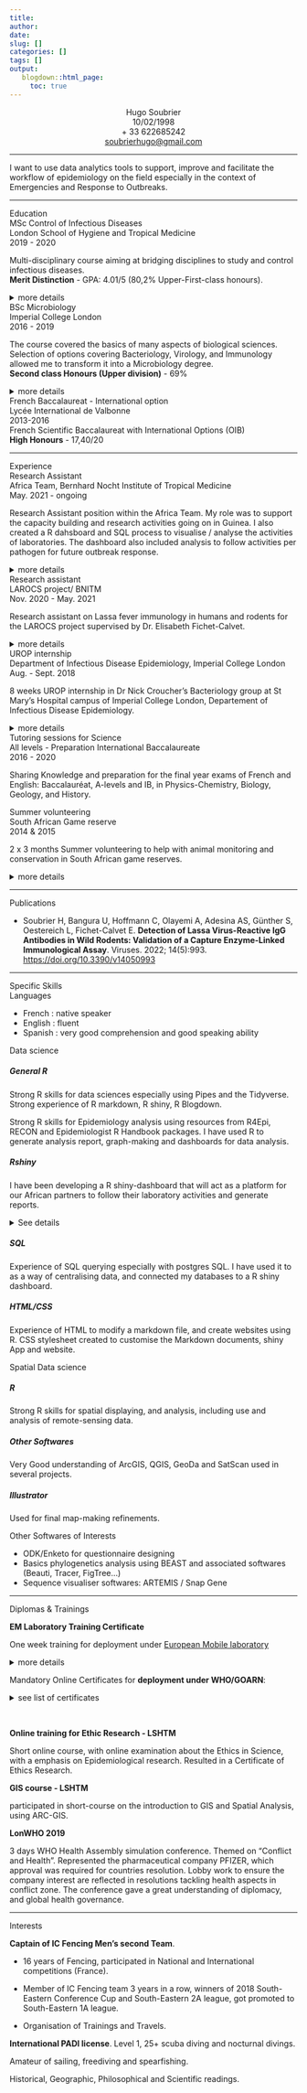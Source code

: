 ```yaml
---
title: 
author: 
date: 
slug: []
categories: []
tags: []
output:
   blogdown::html_page:
     toc: true
---
```


<html>  
    <link rel="stylesheet" href="/css/custom_cv.css" />
</html>

<center>
<span class="title">Hugo Soubrier</span><br>
10/02/1998<br>
+ 33 622685242<br>
<a>[soubrierhugo@gmail.com](mailto:soubrierhugo@gmail.com)</a>
</center>

------

<span class="intro">I want to use data analytics tools to support, improve and facilitate the workflow of epidemiology on the field especially in the context of Emergencies and Response to Outbreaks.</span>

------

<!-- This is the Education Section -->

<div class = "grid">
  <div class="section">Education</div>
  
  <div class="item">MSc Control of Infectious Diseases</div>
  <div class="org">London School of Hygiene and Tropical Medicine</div>
  <div class="date">2019 - 2020</div>
  <div class="description">
  
Multi-disciplinary course aiming at bridging disciplines to study and control infectious diseases.\
**Merit Distinction** - GPA: 4.01/5 (80,2% Upper-First-class honours).
 
 <details>
 <summary> more details </summary> 
 
 **Term 1:** 

- *Introduction to Disease agents and their control* 
- *Extended Epidemiology*, *Basics Statistics for Public Health* 
- *Health Policy Process and Power*.

**Term 2:**

- *Designing Disease Control Programmes in Developing Countries* - group project to design
an evidence-based WASH control programme to “ Reduce incidence diarrhoea in children under
5 in Fort-Dauphin, Madagascar"

- *Statistical Methods in Epidemiology* - Data analysis: "Does experiencing stigma increase the
risk of depression among adolescents living with HIV?” - achieved 4/5

- *Spatial Epidemiology in Public Health* - Spatial data analysis: “Descriptive spatial analysis of
soil-transmitted helminth infections in Liberian schoolchildren” - achieved 5/5

- *Epidemiology and Control of Communicable Diseases* - Disease Outbreak Investigation
group project over 2.5 days. - achieved 5/5

**Term 3:**

- *Advanced Statistical Methods in Epidemiology* - data analysis of Low respiratory Tract
Infection in Uganda Birth cohort. - achieved 4/5

**Master Project**: *Spatial distribution and environmental factors associated with Anopheles mosquitoes on the Bijagós Archipelago, Guinea-Bissau* - achieved 4/5

Objectives:

- to provide clear mapping of the main mosquito species sampled on 5 islands of Bijagos Archipelago during the dry period (November/December) 2017.

- to collect, process and map remotely-sensed environmental and climatologic data of interest for the studied islands during the study period.

- to process and handle epidemiological data collected in 2017.

- to model the association between mosquito density, epidemiological and environmental variables at each sampling sites.

- All analyses, maps and data science were performed on R.

 </details>
 
 </div>
 </div>
 
<div class = "grid">
  <div class="item">BSc Microbiology</div>
  <div class="org">Imperial College London</div>
  <div class="date">2016 - 2019</div>
  <div class="description">
  
The course covered the basics of many aspects of biological sciences. Selection of options covering Bacteriology, Virology, and Immunology allowed me to transform it into a Microbiology degree.\
**Second class Honours (Upper division)** - 69%
 
 <details>
 <summary>
 more details
 </summary>
 
 **3rd Year** - overall 69%

- *Medical Microbiology* - 75%
- *Advanced Topics in Infection and Immunity* - 68%
- *Advanced Immunology* - 73%

**Final Year Project**: *Investigation of the role of the mucosal antimicrobial response in mosquito infection with malaria parasites*. Carried out under Dr. Dina Vlachou supervision at the Vector ImmunoGenomics & Infection Laboratory (VIGILAB) at Imperial College London. achieved 63%

- dsRNA synthesis for targeted gene silencing
- handling and breeding of *Anopheles gambiae* mosquitoes
- Micro-Injection of dsRNA into living mosquitoes
- Mosquito dissection, midguts staining and observations under fluorescent microscope
- Statistical analysis, and graph generation using Prism and R 

Assessment based on designing Poster for presentation of research, Research Report ( 6,000
words) and Research Viva (15 min).


**2nd Year** - overall 69%

- *Applied molecular Biology with Bioinformatics* - 67%
- *Genetics with Statistics* - 70%
- *Virology* - 75%
- *Bacterial Physiology* - 60%
- *Immunology* - 75%

**Tutored Dissertation**: consisting of a fully referenced literature review on the topic of *Zebrafish’s gut microbiota, an emerging and advantageous model in studying gut-brain axis?* - Achieved 76%

Horizons co-curricula optional module on *History of Revolutions*.

**1st Year** 

- Biochemistry and Microbiology - 67%
- Organisms Biology - 75%
- Cell Biology and Genetics - 69%
- Evolution and Ecology - 62%

 </details>
 
 </div>
 </div>

<div class = "grid">
  <div class="item">French Baccalaureat - International option</div>
  <div class="org">Lycée International de Valbonne</div>
  <div class="date">2013-2016</div>
  <div class="description">
  
French Scientific Baccalaureat with International Options (OIB)\
**High Honours** - 17,40/20
 </div>
 </div>
 
 <hr>
 
 
<!-- This is the Experience Section -->

<div class = "grid">
  <div class="section">Experience</div>
  
  <div class="item">Research Assistant</div>
  <div class="org">Africa Team, Bernhard Nocht Institute of Tropical Medicine</div>
  <div class="date">May. 2021 - ongoing</div>
  <div class="description">
  
 Research Assistant position within the Africa Team. My role was to support the capacity building and research activities going on in Guinea. I also created a R dahsboard and SQL process to visualise / analyse the activities of laboratories. The dashboard also included analysis to follow activities per pathogen for future outbreak response. 
 
 <details>
 
 <summary> more details</summary>
 
 Involved in 5 deployment under GOARN/ WHO to support **diagnostic capacity building for EBOV outbreak response in Guinea**. 
 
The project partnered with the *Laboratoire des Fièvre Hémmoragiques Virales de Guinée (LFHVG)*, the reference laboratory based in Conakry, the  *Laboratoire des Fièvre Hémmoragiques Virales de Gueckedou (LFHV-GKD)* and the *Hopital Régional de N'Zérékoré* in the Forest regions of guinea. 
 
The main aim was to train local staff, re-organise & re-structure the laboratories as well as deliver consumables and equipment, with the objective of strengthening the diagnostic activities of Guinea regarding hemorrhagic fevers viruses: EBOV, MARV, LASV, DENV, YFV, CCHFV ...

I also conducted some scientific research on surveillance of several pathogens in forest guinea using serology. The work is still ongoing with a publication in scope. 

I was involved in the following tasks:
 
- Theoretical and practical training of local staff on diagnostics (sample reception, manipulation & inactivation, RNA extraction, Master Mix preparation and qRT-PCR runs on RotorGenes, Analysis of runs and data entry). Enhanced training on Bio-safety and manipulation under the Glovebox. 
 
- Creation of a full database system for the storage, samples, results and equipment management of the laboratories. The new databases were created according to local staff needs, and was made compatible with a later process of epidemiological/data analysis. Training of the local staff on Excel handling, and data entry. 

- Creation of a complete Dashboard on R shiny to allow visualisation / analysis of all the Laboratory activities. As well as "per pathogen" analysis for future outbreak response. 

- Support various logistic activities related to the project: Shipments, consumables ordering, storage organisation... 

- Writing and Management of several pacckages of documentation to organise the workflow of the laboratory. These included Standard Operating Procedures (SOP), Short Working Instructions (SWI), logs and forms. All writtent both in French and English for local staff. 

- Multiple Theoretical training to local staff on: Basics of Epidemiology, Diagnostic laboratory workflow, biosafety, serology, Virology of viruses of forest Guinea, Databases. 

- Multiple Infrastructure and Construction work to improve the workflow and safety in the laboratories. Construction of a one-way system to limit contamination and increase safety at the reception/ inactivation steps. 

- Multiple Electrical work to cope with electrical instability and decrease the laboratories dependence on public electricity. Work on generators and whole-laboratory electrical plans.

- General work regarding Public relationship in Africa
 
 </details>
 
 </div>
 </div>
 
<div class = "grid">
 <div class="item">Research assistant</div>
 <div class="org">LAROCS project/ BNITM</div>
 <div class="date">Nov. 2020 - May. 2021</div>
 <div class="description">
  
Research assistant on Lassa fever immunology in humans and rodents for the LAROCS project supervised by Dr. Elisabeth Fichet-Calvet.

<details>
<summary> more details </summary>

- Main project was investigating various human samples for IgG and IgM antibodies to assess the potential for urine and saliva fluids in ELISA testing as correlates to classical blood samples.

- Work in CL-2 lab, with handling and inactivation of potentially infectious humans samples under the Bio Safety Cabinet using protective equipment.

- Designed and conduct ELISA test for IgG and IgM on +1,300 samples from Guinea and Sierra Leone.

- Additional ELISA test also performed on animals samples such as whole blood rodents and ovins sera, in order to investigate the agreement between ELISA testing and gold-standard IFA for animal serology.

- Viral RNA extraction, preparation of MasterMix and q-Reverse-Transcriptase PCR for Lassa Virus detection.

- Performed descriptive statistical analysis and mapping of study area for publications


The work resulted in a first author publication in *Viruses*: **Detection of Lassa virus-reactive IgG antibodies in wild rodents: validation of a capture enzyme-linked immunological assay**

 </details>
 
 </div>
 </div>
 
<div class = "grid">
 <div class="item">UROP internship</div>
 <div class="org">Department of Infectious Disease Epidemiology, Imperial College London</div>
 <div class="date">Aug. - Sept. 2018</div>
 <div class="description">
8 weeks UROP internship in Dr Nick Croucher’s Bacteriology group at St Mary’s Hospital campus of Imperial College London, Departement of Infectious Disease Epidemiology.

 <details>
 <summary> more details</summary>

- Research project focused on the *S. pneumoniae* competence system.

- Worked with potentially pathogenic samples in a CL-2 lab

- Designed and conducted experiments on *S. pneumoniae*.

- Site-directed mutagenesis, gene cloning, PCR, preparation and plating of bacteria, colonies counting, handling of protoplasts

- Produced a detail protocol for the generation of *S. pneumoniae* protoplasts, and generation of mutated endA gene, for study of competence asymmetry.

 </details>
 
 </div>
 </div>
 
<div class = "grid">
 <div class="item">Tutoring sessions for Science</div>
 <div class="org">All levels - Preparation International Baccalaureate</div>
 <div class="date">2016 - 2020</div>
 <div class="description">
  
Sharing Knowledge and preparation for the final year exams of French and English: Baccalauréat, A-levels and IB, in Physics-Chemistry, Biology, Geology, and History.
 
 </div>
 </div>
 
<div class = "grid">
 <div class="item">Summer volunteering</div>
 <div class="org">South African Game reserve</div>
 <div class="date">2014 & 2015</div>
 <div class="description">
  
 2 x 3 months Summer volunteering to help with animal monitoring and conservation in South African game reserves.
 
 <details>
 <summary> more details</summary>
- Balule reserve, Kruger National Park and Zululand

- Help with the conservation of endangered species.

- Daily tracking, monitoring and identification of the main endangered species in the reserves

- Handling of animals, and carcasses for hygiene purposes - prevention disease outbreak
 </details>
 
 </div>
 </div>
 
 <hr>
 
<!-- This is the Publications Section -->

<div class = "grid">
 <div class="section">Publications</div>
 <div class="item">
 
- Soubrier H, Bangura U, Hoffmann C, Olayemi A, Adesina AS, Günther S, Oestereich L, Fichet-Calvet E. **Detection of Lassa Virus-Reactive IgG Antibodies in Wild Rodents: Validation of a Capture Enzyme-Linked Immunological Assay**. Viruses. 2022; 14(5):993. <a href="https://www.mdpi.com/1999-4915/14/5/993/htm" class="publication-doi">https://doi.org/10.3390/v14050993 </a>
 
 </div>
 </div>

<hr>

<!-- This is the Skills Section -->


<!-- Languages -->
<div class = "grid">
 <div class="section">Specific Skills</div>
 <div class="item"> Languages </div>
 <div class ="description"> 
 
- French : native speaker 
- English : fluent
- Spanish : very good comprehension and good speaking ability
 
 </div>
 </div>

<!-- Data Science -->
<div class = "grid">
 <div class="item"> Data science </div>
 <div class ="description"> 

<h5>General R</h5> 
Strong R skills for data sciences especially using Pipes and the Tidyverse. Strong experience of R markdown, R shiny, R Blogdown. 

Strong R skills for Epidemiology analysis using resources from R4Epi, RECON and Epidemiologist R Handbook packages. I have used R to generate analysis report, graph-making and dashboards for data analysis.

<h5> Rshiny </h5>

I have been developing a R shiny-dashboard that will act as a platform for our African partners to follow their laboratory activities and generate reports. 

<details> 
<summary>
See details
</summary>

This dashboard is a tool developed as part of my activities within the Africa team at BNITM. It could be used by our African partners to filter their databases, visualize their laboratory activities (number and type of sample received, kind and number of tests performed ect…). The dashboard allows the user to export these visualizations as a one-page lab-activities reports for communications to external partners. Finally, the dashboard can be used to focus on pathogen-specific activities, and provide the user with histograms of positives/negative results for specific pathogens tested in the labs. The dashboard also dives into the positives samples by providing a mapping of the positive cases at the sub-prefectural/prefectural and regional levels, as well as a distribution of the Ct-values. This work is still under development but my aim is to make it available to the local partners online. Due to sensitive data, I cannot show this project yet, but I am working on making it neutral and host it on my github for future references. If you are interested, I am more than happy to discuss about it. 

</details>


<h5>SQL</h5>
Experience of SQL querying especially with postgres SQL. I have used it to as a way of centralising data, and connected my databases to a R shiny dashboard. 

<h5>HTML/CSS</h5>
Experience of HTML to modify a markdown file, and create websites using R. CSS stylesheet created to customise the Markdown documents, shiny App and website.

 </div>
 </div>
 
<!-- Spatial Data Science -->
 <div class = "grid">
 <div class="item"> Spatial Data science </div>
 <div class ="description"> 

<h5>R</h5> 
Strong R skills for spatial displaying, and analysis, including use and analysis of remote-sensing data.

<h5>Other Softwares </h5> 

Very Good understanding of ArcGIS, QGIS, GeoDa and SatScan used in several projects.

<h5>Illustrator</h5>
Used for final map-making refinements. 

 </div>
 </div>
 
<!-- Other softwares -->
 <div class = "grid">
 <div class="item"> Other Softwares of Interests</div>
 <div class ="description"> 
 
- ODK/Enketo for questionnaire designing
- Basics phylogenetics analysis using BEAST and associated softwares (Beauti, Tracer, FigTree…)
- Sequence visualiser softwares: ARTEMIS / Snap Gene
 
 </div>
 </div>

<hr>

<!-- Diplomas and trainings -->
<div class = "grid">
<div class="section"> Diplomas & Trainings</div>
<div class ="description"> 

**EM Laboratory Training Certificate**

One week training for deployment under <a href="https://www.emlab.eu">European Mobile laboratory</a>

<details> 
<summary>
more details
</summary>
- Theoretical and practical training for on-site deployment of the European Mobile laboratory. 
- setting up field Rapid response diagnostics laboratory
- Setting up and work under Gloveboxes for Class-4 pathogen handling
- Diagnostic Laboratory workflow: Sample reception, inactivation, extraction, MasterMix and qRT-PCR, data validation entry and reporting. 
 </details>

Mandatory Online Certificates for **deployment under WHO/GOARN**:

<details> 
<summary> see list of certificates</summary>
- BSAFE
- GO certificate for Ebola response
- Serve with Pride
- Prevention of Harassment and Abuse by UN personnel - Working harmoniously
- UN Human Right Responsibilities
- GOARN tier 1 course
</details>

<br>

**Online training for Ethic Research - LSHTM** 

Short online course, with online examination about the Ethics in Science, with a emphasis on Epidemiological research. Resulted in a Certificate of Ethics Research.
 
 
**GIS course - LSHTM**

participated in short-course on the introduction to GIS and Spatial Analysis, using ARC-GIS.

**LonWHO 2019** 

3 days WHO Health Assembly simulation conference. Themed on “Conflict and Health”. Represented the pharmaceutical company PFIZER, which approval was required for countries resolution. Lobby work to ensure the company interest are reflected in resolutions tackling health aspects in conflict zone. The conference gave a great understanding of diplomacy, and global health governance.

 </div>
 </div>
 
<hr>

<!-- This is the Interests Section -->

<div class = "grid">
 <div class="section">Interests</div>
 <div class="description">
 
**Captain of IC Fencing Men’s second Team**.

- 16 years of Fencing, participated in National and International competitions (France).
 
- Member of IC Fencing team 3 years in a row, winners of 2018 South-Eastern Conference Cup
and South-Eastern 2A league, got promoted to South-Eastern 1A league.

- Organisation of Trainings and Travels.
 
**International PADI license**. Level 1, 25+ scuba diving and nocturnal divings. 

Amateur of sailing, freediving and spearfishing.

Historical, Geographic, Philosophical and Scientific readings.

 </div>
 </div>








